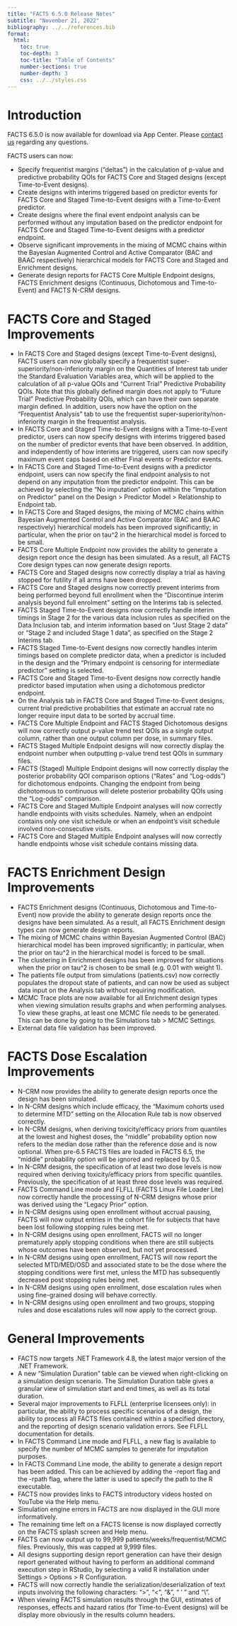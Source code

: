 ```yaml
---
title: "FACTS 6.5.0 Release Notes"
subtitle: "November 21, 2022"
bibliography: ../../references.bib
format: 
  html:
    toc: true
    toc-depth: 3
    toc-title: "Table of Contents"
    number-sections: true
    number-depth: 3
    css: ../../styles.css
---
```


# Introduction

FACTS 6.5.0 is now available for download via App Center. Please [contact us](../../contact.qmd) regarding any questions.

FACTS users can now:

-   Specify frequentist margins (“deltas”) in the calculation of p-value and predictive probability QOIs for FACTS Core and Staged designs (except Time-to-Event designs).
-   Create designs with interims triggered based on predictor events for FACTS Core and Staged Time-to-Event designs with a Time-to-Event predictor.
-   Create designs where the final event endpoint analysis can be performed without any imputation based on the predictor endpoint for FACTS Core and Staged Time-to-Event designs with a predictor endpoint.
-   Observe significant improvements in the mixing of MCMC chains within the Bayesian Augmented Control and Active Comparator (BAC and BAAC respectively) hierarchical models for FACTS Core and Staged and Enrichment designs.
-   Generate design reports for FACTS Core Multiple Endpoint designs, FACTS Enrichment designs (Continuous, Dichotomous and Time-to-Event) and FACTS N-CRM designs.

# FACTS Core and Staged Improvements

-   In FACTS Core and Staged designs (except Time-to-Event designs), FACTS users can now globally specify a frequentist super-superiority/non-inferiority margin on the Quantities of Interest tab under the Standard Evaluation Variables area, which will be applied to the calculation of all p-value QOIs and “Current Trial” Predictive Probability QOIs. Note that this globally defined margin does not apply to “Future Trial” Predictive Probability QOIs, which can have their own separate margin defined. In addition, users now have the option on the “Frequentist Analysis” tab to use the frequentist super-superiority/non-inferiority margin in the frequentist analysis.
-   In FACTS Core and Staged Time-to-Event designs with a Time-to-Event predictor, users can now specify designs with interims triggered based on the number of predictor events that have been observed. In addition, and independently of how interims are triggered, users can now specify maximum event caps based on either Final events or Predictor events.
-   In FACTS Core and Staged Time-to-Event designs with a predictor endpoint, users can now specify the final endpoint analysis to not depend on any imputation from the predictor endpoint. This can be achieved by selecting the “No imputation” option within the “Imputation on Predictor” panel on the Design \> Predictor Model \> Relationship to Endpoint tab.
-   In FACTS Core and Staged designs, the mixing of MCMC chains within Bayesian Augmented Control and Active Comparator (BAC and BAAC respectively) hierarchical models has been improved significantly; in particular, when the prior on tau\^2 in the hierarchical model is forced to be small.
-   FACTS Core Multiple Endpoint now provides the ability to generate a design report once the design has been simulated. As a result, all FACTS Core design types can now generate design reports.
-   FACTS Core and Staged designs now correctly display a trial as having stopped for futility if all arms have been dropped.
-   FACTS Core and Staged designs now correctly prevent interims from being performed beyond full enrollment when the “Discontinue interim analysis beyond full enrolment” setting on the Interims tab is selected.
-   FACTS Staged Time-to-Event designs now correctly handle interim timings in Stage 2 for the various data inclusion rules as specified on the Data Inclusion tab, and interim information based on “Just Stage 2 data” or “Stage 2 and included Stage 1 data”, as specified on the Stage 2 Interims tab.
-   FACTS Staged Time-to-Event designs now correctly handles interim timings based on complete predictor data, when a predictor is included in the design and the “Primary endpoint is censoring for intermediate predictor” setting is selected.
-   FACTS Core and Staged Time-to-Event designs now correctly handle predictor based imputation when using a dichotomous predictor endpoint.
-   On the Analysis tab in FACTS Core and Staged Time-to-Event designs, current trial predictive probabilities that estimate an accrual rate no longer require input data to be sorted by accrual time.
-   FACTS Core Multiple Endpoint and FACTS Staged Dichotomous designs will now correctly output p-value trend test QOIs as a single output column, rather than one output column per dose, in summary files.
-   FACTS Staged Multiple Endpoint designs will now correctly display the endpoint number when outputting p-value trend test QOIs in summary files.
-   FACTS (Staged) Multiple Endpoint designs will now correctly display the posterior probability QOI comparison options (“Rates” and “Log-odds”) for dichotomous endpoints. Changing the endpoint from being dichotomous to continuous will delete posterior probability QOIs using the “Log-odds” comparison.
-   FACTS Core and Staged Multiple Endpoint analyses will now correctly handle endpoints with visits schedules. Namely, when an endpoint contains only one visit schedule or when an endpoint’s visit schedule involved non-consecutive visits.
-   FACTS Core and Staged Multiple Endpoint analyses will now correctly handle endpoints whose visit schedule contains missing data.

# FACTS Enrichment Design Improvements

-   FACTS Enrichment designs (Continuous, Dichotomous and Time-to-Event) now provide the ability to generate design reports once the designs have been simulated. As a result, all FACTS Enrichment design types can now generate design reports.
-   The mixing of MCMC chains within Bayesian Augmented Control (BAC) hierarchical model has been improved significantly; in particular, when the prior on tau\^2 in the hierarchical model is forced to be small.
-   The clustering in Enrichment designs has been improved for situations when the prior on tau\^2 is chosen to be small (e.g. 0.01 with weight 1).
-   The patients file output from simulations (patients.csv) now correctly populates the dropout state of patients, and can now be used as subject data input on the Analysis tab without requiring modification.
-   MCMC Trace plots are now available for all Enrichment design types when viewing simulation results graphs and when performing analyses. To view these graphs, at least one MCMC file needs to be generated. This can be done by going to the Simulations tab \> MCMC Settings.
-   External data file validation has been improved.

# FACTS Dose Escalation Improvements

-   N-CRM now provides the ability to generate design reports once the design has been simulated.
-   In N-CRM designs which include efficacy, the “Maximum cohorts used to determine MTD” setting on the Allocation Rule tab is now observed correctly.
-   In N-CRM designs, when deriving toxicity/efficacy priors from quantiles at the lowest and highest doses, the “middle” probability option now refers to the median dose rather than the reference dose and is now optional. When pre-6.5 FACTS files are loaded in FACTS 6.5, the “middle” probability option will be ignored and replaced by 0.5.
-   In N-CRM designs, the specification of at least two dose levels is now required when deriving toxicity/efficacy priors from specific quantiles. Previously, the specification of at least three dose levels was required.\
-   FACTS Command Line mode and FLFLL (FACTS Linux File Loader Lite) now correctly handle the processing of N-CRM designs whose prior was derived using the “Legacy Prior” option.
-   In N-CRM designs using open enrollment without accrual pausing, FACTS will now output entries in the cohort file for subjects that have been lost following stopping rules being met.
-   In N-CRM designs using open enrollment, FACTS will no longer prematurely apply stopping conditions when there are still subjects whose outcomes have been observed, but not yet processed.
-   In N-CRM designs using open enrollment, FACTS will now report the selected MTD/MED/OSD and associated state to be the dose where the stopping conditions were first met, unless the MTD has subsequently decreased post stopping rules being met.
-   In N-CRM designs using open enrollment, dose escalation rules when using fine-grained dosing will behave correctly.
-   In N-CRM designs using open enrollment and two groups, stopping rules and dose escalations rules will now apply to the correct group.

# General Improvements

-   FACTS now targets .NET Framework 4.8, the latest major version of the .NET Framework.
-   A new “Simulation Duration” table can be viewed when right-clicking on a simulation design scenario. The Simulation Duration table gives a granular view of simulation start and end times, as well as its total duration.
-   Several major improvements to FLFLL (enterprise licensees only): in particular, the ability to process specific scenarios of a design, the ability to process all FACTS files contained within a specified directory, and the reporting of design scenario validation errors. See FLFLL documentation for details.
-   In FACTS Command Line mode and FLFLL, a new flag is available to specify the number of MCMC samples to generate for imputation purposes.
-   In FACTS Command Line mode, the ability to generate a design report has been added. This can be achieved by adding the -report flag and the -rpath flag, where the latter is used to specify the path to the R executable.
-   FACTS now provides links to FACTS introductory videos hosted on YouTube via the Help menu.
-   Simulation engine errors in FACTS are now displayed in the GUI more informatively.
-   The remaining time left on a FACTS license is now displayed correctly on the FACTS splash screen and Help menu.
-   FACTS can now output up to 99,999 patients/weeks/frequentist/MCMC files. Previously, this was capped at 9,999 files.
-   All designs supporting design report generation can have their design report generated without having to perform an additional command execution step in RStudio, by selecting a valid R installation under Settings \> Options \> R Configuration.
-   FACTS will now correctly handle the serialization/deserialization of text inputs involving the following characters: “\>”, “\<”, “&”, “ ’ ” and “\\”.
-   When viewing FACTS simulation results through the GUI, estimates of responses, effects and hazard ratios (for Time-to-Event designs) will be display more obviously in the results column headers.
